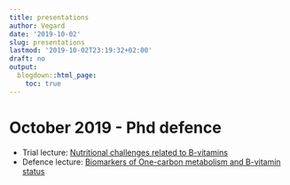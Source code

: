 ```yaml
---
title: presentations
author: Vegard
date: '2019-10-02'
slug: presentations
lastmod: '2019-10-02T23:19:32+02:00'
draft: no
output:
  blogdown::html_page:
    toc: true
---
```


# October 2019 - Phd defence
- Trial lecture: [Nutritional challenges related to  B-vitamins](/contributions/presentations/PhD_triallecture_04102019.pdf)
- Defence lecture: [Biomarkers of One-carbon metabolism and B-vitamin status](/contributions/presentations/PhD_defence_04102019.pdf)

